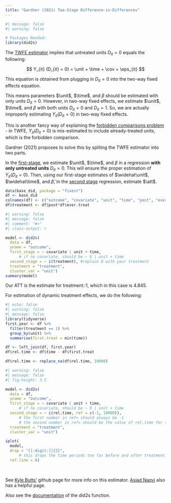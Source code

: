 ```yaml
---
title: "Gardner (2021) Two-Stage Difference-in-Differences"
---
```


```r
#| message: false
#| warning: false

# Packages Needed:
library(did2s)
```

The [TWFE estimator](twfe.qmd) implies that untreated units $D_{it} = 0$ equals the following:

$$
Y_{it} (D_{it} = 0) = \unit + \time + \cov + \eps_{it}
$$

::: small
This equation is obtained from plugging in $D_{it} = 0$ into the two-way fixed effects equation.
:::

This means parameters $\unit$, $\time$, and $\beta$ should be estimated with only units $D_{it} = 0$. However, in two-way fixed effects, we estimate $\unit$, $\time$, and $\beta$ with both units $D_{it} = 0$ and $D_{it} = 1$. So, we are actually improperly estimating $Y_{it}(D_{it} = 0)$ in two-way fixed effects.

::: small
This is another fancy way of explaining the [forbidden comparisons problem](staggered.qmd) - in TWFE, $Y_{it}(D_{it} = 0)$ is mis-estimated to include already-treated units, which is the forbidden comparison.
:::

Gardner (2021) proposes to solve this by spliting the TWFE estimator into two parts.

In the [first-stage]{.underline}, we estimate $\unit$, $\time$, and $\beta$ in a regression **with only untreated units** $D_{it} = 0$. This will ensure the proper estimation of $Y_{it}(D_{it} = 0)$. Then, using our first-stage estimates of $\widehat\unit$, $\widehat\time$, and $\widehat\beta$, in the [second stage]{.underline} regression, estimate $\att$.

```r
data(base_did, package = "fixest")
df <- base_did
colnames(df) <- c("outcome", "covariate", "unit", "time", "post", "ever.treat")
df$treatment <- df$post*df$ever.treat
```

```r
#| warning: false
#| message: false
#| comment: "#>"
#| class-output: r

model <- did2s(
  data = df,
  yname = "outcome",
  first_stage = ~ covariate | unit + time,
      # if no covariate, should be ~ 0 | unit + time
  second_stage = ~ i(treatment), #replace D with your treatment
  treatment = "treatment",
  cluster_var = "unit")
summary(model)
```

::: small
Our ATT is the estimate for treatment::1, which in this case is 4.845.
:::

For estimation of dynamic treatment effects, we do the following:

```r
#| echo: false
#| warning: false
#| message: false
library(tidyverse)
first.year <- df %>%
  filter(treatment == 1) %>%
  group_by(unit) %>%
  summarise(first.treat = min(time))

df <- left_join(df, first.year)
df$rel.time <- df$time - df$first.treat

df$rel.time <- replace_na(df$rel.time, 10000)
```

```r
#| warning: false
#| message: false
#| fig-height: 3.5

model <- did2s(
  data = df,
  yname = "outcome",
  first_stage = ~ covariate | unit + time,
      # if no covariate, should be ~ 0 | unit + time
  second_stage = ~ i(rel.time, ref = c(-1, 10000)),
      # the first number in ref= should always be -1
      # the second number in ref= should be the value of rel.time for the never-treated
  treatment = "treatment",
  cluster_var = "unit")

iplot(
  model,
  drop = "[[:digit:]]{2}",
      # this drops the time periods too far before and after treatment.
  ref.line = 0)
```

<br />

::: small
See [Kyle Butts'](https://kylebutts.github.io/did2s/articles/Two-Stage-Difference-in-Differences.html) github page for more info on this estimator. [Asjad Naqvi](https://asjadnaqvi.github.io/DiD/docs/code_r/07_did2s_r/) also has a helpful page.

Also see the [documentation](https://kylebutts.github.io/did2s/reference/did2s.html) of the did2s function.
:::
